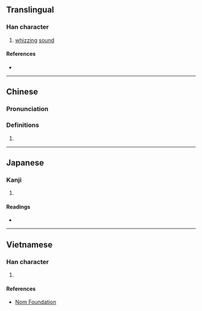 {{character info/new}}
==Translingual==

===Han character===
{{Han char|rn=30|rad=口|as=10|sn=13|four=67047|canj=RHXE|ids=⿰口叟}}

# [[whiz]]zing [[sound]]

====References====
* {{Han ref|kx=0202.350|dkj=04079|dj=0425.150|hdz=10657.020|uh=55D6|ud=21974|bh=DCDB|bd=56539}}

----

==Chinese==
{{zh-forms}}

===Pronunciation===
{{zh-pron
|m=sōu
|m-s=
|dg=
|c=sau1
|c-t=
|g=
|h=pfs=
|j=
|mb=
|md=
|mn=
|mn-t=
|w=
|x=
|mc=y
|oc=y
|cat=n
}}

===Definitions===
{{zh-hanzi}}

# {{rfdef|zh}}

----

==Japanese==

===Kanji===
{{ja-kanji|grade=|rs=口10}}

# {{rfdef|ja|sort=口10}}

====Readings====
* {{ja-readings|on=しゅふ,しう,しゆ|kun=}}

----

==Vietnamese==

===Han character===
{{vi-hantu|[[sưu]]|rs=口10}}

# {{rfdef|vi|sort=口10}}

====References====
* [http://nomfoundation.org/common/nom_details.php?codepoint=55d6 Nom Foundation]